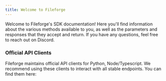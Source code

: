 ```yaml
---
title: Welcome to Fileforge
---
```


Welcome to Fileforge's SDK documentation! Here you'll find information about the various methods available to you,
as well as the parameters and responses that they accept and return. If you have any questions, feel free to reach out on Discord.

### Official API Clients

Fileforge maintains official API clients for Python, Node/Typescript. We recommend using these clients to interact
with all stable endpoints. You can find them here:

<Cards>
  <Card
    title="Node/Typescript"
    icon="fa-brands fa-node"
    href="/sdk-reference/node/node-sdk-reference"
  />
  <Card
    title="Python"
    icon="fa-brands fa-python"
    href="/sdk-reference/python/python-sdk-reference"
  />
</Cards>